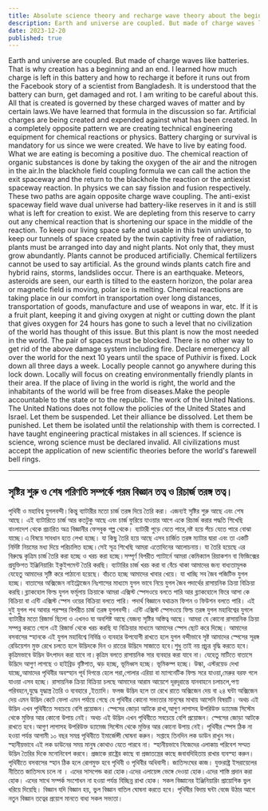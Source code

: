 ```yaml
---
title: Absolute science theory and recharge wave theory about the beginning and end of creation
description: Earth and universe are coupled. But made of charge waves like batteries. That is why creation has a beginning and an end. I learned how much charge is left in this battery and how to recharge it before it runs out from the Facebook story of a scientist from Bangladesh.
date: 2023-12-20
published: true
---
```


Earth and universe are coupled. But made of charge waves like batteries. That is why creation has a beginning and an end. I learned how much charge is left in this battery and how to recharge it before it runs out from the Facebook story of a scientist from Bangladesh.
It is understood that the battery can burn, get damaged and rot. I am writing to be careful about this.
All that is created is governed by these charged waves of matter and by certain laws.We have learned that formula in the discussion so far.
      Artificial charges are being created and expended against what has been created. In a completely opposite pattern we are creating technical engineering equipment for chemical reactions or physics.
Battery charging or survival is mandatory for us since we were created. We have to live by eating food. What we are eating is becoming a positive duo. The chemical reaction of organic substances is done by taking the oxygen of the air and the nitrogen in the air.In the blackhole field coupling formula we can call the action the exit spaceway and the return to the blackhole the reaction or the antiexist spaceway reaction.
In physics we can say fission and fusion respectively.  These two paths are again opposite charge wave coupling.
        The anti-exist spaceway field wave dual universe had battery-like reserves in it and is still what is left for creation to exist. We are depleting from this reserve to carry out any chemical reaction that is shortening our space in the middle of the reaction.
   To keep our living space safe and usable in this twin universe, to keep our tunnels of space created by the twin captivity free of radiation, plants must be arranged into day and night plants. Not only that, they must grow abundantly. Plants cannot be produced artificially. Chemical fertilizers cannot be used to say artificial. As the ground winds plants catch fire and hybrid rains, storms, landslides occur. There is an earthquake.
Meteors, asteroids are seen, our earth is tilted to the eastern horizon, the polar area or magnetic field is moving, polar ice is melting.
Chemical reactions are taking place in our comfort in transportation over long distances, transportation of goods, manufacture and use of weapons in war, etc. If it is a fruit plant, keeping it and giving oxygen at night or cutting down the plant that gives oxygen for 24 hours has gone to such a level that no civilization of the world has thought of this issue.
      But this plant is now the most needed in the world. The pair of spaces must be blocked. There is no other way to get rid of the above damage system including fire.
Declare emergency all over the world for the next 10 years until the space of Puthivir is fixed. Lock down all three days a week. Locally people cannot go anywhere during this lock down. Locally will focus on creating environmentally friendly plants in their area.
If the place of living in the world is right, the world and the inhabitants of the world will be free from diseases.Make the people accountable to the state or to the republic.
     The work of the United Nations. The United Nations does not follow the policies of the United States and Israel. Let them be suspended. Let their alliance be dissolved. Let them be punished. Let them be isolated until the relationship with them is corrected.
    I have taught engineering practical mistakes in all sciences. If science is science, wrong science must be declared invalid.
All civilizations must accept the application of new scientific theories before the world's farewell bell rings.

---

## সৃষ্টির শুরু ও শেষ পরিণতি সম্পর্কে পরম বিজ্ঞান তত্ব ও রিচার্জ তরঙ্গ তত্ব। 

পৃথিবী ও মহাবিশ্ব যুগলবন্দী।কিন্তু ব‍্যাটারীর মতো চার্জ তরঙ্গ দিয়ে তৈরি করা। এজন‍্যই সৃষ্টির শুরু আছে এবং শেষ আছে। এই ব‍্যাটারিতে চার্জ আর কতটুকু আছে এবং চার্জ ফুরিয়ে যাওয়ার আগে একে রিচার্জ করার পদ্ধতি শিখেছি বাংলাদেশ থেকে প্রচারিত অত্র বিজ্ঞানীর ফেসবুক গল্প থেকে।
ব‍্যাটারী পুড়ে যেতে পারে,নষ্ট হয়ে পঁচে যেতে পারে বোঝা যাচ্ছে।এ বিষয়ে সাবধান হতে লেখা হচ্ছে।
যা কিছু তৈরি হয়ে আছে এসব চার্জিত তরঙ্গ ম‍্যাটার দ্বারা এবং তা একটি নির্দিষ্ট নিয়মের মধ‍্য দিয়ে পরিচালিত হচ্ছে।সেই সূত্র শিখেছি আমরা এতোদিনের আলোচনায়।
   যা তৈরি হয়েছে এর বিরুদ্ধে কৃত্রিম চার্জ তৈরি করা হচ্ছে ও খরচ করা হচ্ছে।সম্পূর্ণ বিপরীত প‍্যাটার্নে আমরা কেমিক‍্যাল রিয়াকশন বা ফিজিক্সের প্রযুক্তিগত ইঞ্জিনিয়ারিং ইকুইপমেন্ট তৈরি করছি।
   ব‍্যাটারির চার্জ খরচ করা বা বেঁচে থাকা আমাদের জন‍্য বাধ‍্যতামূলক যেহেতু আমাদের সৃষ্টি করে পাঠানো হয়েছে। বাঁচতে হচ্ছে আমাদের খাবার খেয়ে। যা খাচ্ছি সব জৈব পজিটিভ যুগল হচ্ছে। বাতাসের অক্সিজেন নাইট্রোজেন নিঃশাসের মাধ‍্যমে যুগল ভাবে নিয়ে যুগল জৈব পদার্থের রাসায়নিক ক্রিয়া বিক্রিয়া করছি।ব্ল‍্যাকহোল ফিল্ড যুগল ফর্মূলায় ক্রিয়াকে আমরা এক্সিস্ট স্পেসওয়ে বলতে পারি আর ব্ল‍্যাকহোলে ফিরে আসা কে বিক্রিয়া বা এন্টি এক্সিস্ট স্পেস ওয়ের বিক্রিয়া বলতে পারি।
          পদার্থ বিজ্ঞানে যথাক্রম ফিশন ও ফিউশন বলতে পারি। এই দুই যুগল পথ আবার পরস্পর বিপরীত চার্জ তরঙ্গ যুগলবন্দী। 
                 এন্টি এক্সিস্ট স্পেসওয়ে ফিল্ড তরঙ্গ যুগল মহাবিশ্বের যুগলে ব‍্যাটারীর মতো রিজার্ভ ছিলো ও এখনও যা অবশিষ্ট আছে যেজন‍্য সৃষ্টির অস্তিত্ব আছে। আমরা যে কোনো রাসায়নিক ক্রিয়া সম্পন্ন করতে গেলে এই রিজার্ভ থেকে খরচ করছি যা বিক্রিয়ার মাধ‍্যমে আমাদের স্পেস ছোট করে দিচ্ছে।
              আমাদের বসবাসের স্হানকে এই যুগল মহাবিশ্বে নির্ভিঘ্ন ও ব‍্যবহার উপযোগী রাখতে হলে যুগল বন্দীভাবে সৃষ্ট আমাদের স্পেসের সূরঙ্গ রেডিয়েশন মুক্ত রেখে চলতে হলে উদ্ভিদকে দিন ও রাতের উদ্ভিদে সাজাতে হবে।শুধু তাই নয় প্রচুর বৃদ্ধি করতে হবে। কৃত্রিমভাবে উদ্ভিদ উৎপাদন করা যাবে না।কৃত্রিম বলতে রাসায়নিক সার ব‍্যবহার করা যাবে না। যেহেতু মাটিতে বাতাসে উদ্ভিদে আগুণ লাগছে ও হাইব্রিড বৃষ্টিপাত, ঝড় হচ্ছে, ভূমিধ্বস হচ্ছে। ভূমিকম্প হচ্ছে।  উল্কা, এস্টরয়েড দেখা যাচ্ছে,আমাদের পৃথিবীর অবস্হান পূর্ব দিগন্তে হেলে পরা,পোলার এরিয়া বা ম‍্যাগনেটিক ফিল্ড সরে যাওয়া,মেরুর বরফ গলে যাওয়া এসব হচ্ছে।
রাসায়নিক ক্রিয়া বিক্রিয়া চলছে আমাদের আরাম আয়েশে দূরদূরান্তে যানবাহনে চলাচলে,পণ‍্য পরিবহনে,যুদ্ধে যুদ্ধাস্ত্র তৈরি ও ব‍্যবহারে ,ইত‍্যাদি। ফলজ উদ্ভিদ হলে তা রেখে রাতে অক্সিজেন দেয় বা ২৪ ঘন্টা অক্সিজেন দেয়  এমন উদ্ভিদ কেটে ফেলা এমন পর্যায়ে গেছে যে পৃথিবীর কোনো সভ‍্যতার মানুষের মাথায় আসেনি বিষয়টি।
অথচ এই উদ্ভিদ এখন পৃথিবীতে সবচেয়ে বেশি প্রয়োজন। স্পেসের জোড়া আটকে রাখা,আগুণ লাগাসহ উপরিউক্ত ড‍্যামেজ সিস্টেম থেকে মুক্তির আর কোনো উপায় নেই।
     অথচ এই উদ্ভিদ এখন পৃথিবীতে সবচেয়ে বেশি প্রয়োজন। স্পেসের জোড়া আটকে রাখতে হবে।আগুণ লাগাসহ উপরিউক্ত ড‍্যামেজ সিস্টেম থেকে মুক্তির আর কোনো উপায় নেই।
পূথিবীর স্পেস ঠিক না হওয়া পর্যন্ত আগামী ১০ বছর সমগ্র পৃথিবীতে ইমার্জেন্সী ঘোষনা করুন। সপ্তাহে তিনদিন লক ডাউন রাখুন সব। স্হানীয়ভাবে এই লক ডাউনের সময় মানুষ কোথাও যেতে পারবে না। স্হানীয়ভাবে নিজেদের এলাকায় পরিবেশ সম্মত উদ্ভিদ তৈরির দিকে মনোনিবেশ করবে। প্রজাকে রাষ্ট্রের কাছে বা প্রজাতন্ত্রের কাছে জবাবদিহিতায় রাখার ব‍্যবস্হা করুন।পৃথিবীতে বসবাসের স্হান ঠিক হলে রোগমুক্ত হবে পৃথিবী ও পৃথিবীর অধিবাসী।
          জাতিসংঘের কাজ। যুক্তরাষ্ট্র ইসরায়েলের নীতিতে জাতিসংঘ চলে না । এদের সাসপেন্ড করা হোক।এদের এলায়েন্স ভেঙ্গে দেওয়া হোক।এদের শাস্তি প্রদান করা হোক। এদের সাথে সম্পর্ক সংশোধন না হওয়া পর্যন্ত বিচ্ছিন্ন রাখা হোক।
    সকল বিজ্ঞানের ইঞ্জিনিয়ারিং প্রায়োগিক ভুল ধরিয়ে দিয়েছি। বিজ্ঞান যদি বিজ্ঞান হয়, ভুল বিজ্ঞান  বাতিল ঘোষনা করতে হবে।
পৃথিবীর বিদায় ঘন্টা বেজে উঠার আগে নতুন  বিজ্ঞান তত্বের প্রয়োগ মানতে বাধ‍‍্য সকল সভ‍্যতা।
